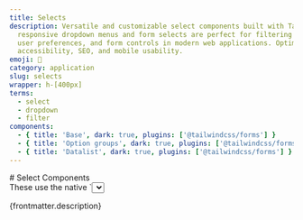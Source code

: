 ```yaml
---
title: Selects
description: Versatile and customizable select components built with Tailwind CSS v4. These
  responsive dropdown menus and form selects are perfect for filtering data,
  user preferences, and form controls in modern web applications. Optimized for
  accessibility, SEO, and mobile usability.
emoji: 📣
category: application
slug: selects
wrapper: h-[400px]
terms:
  - select
  - dropdown
  - filter
components:
  - { title: 'Base', dark: true, plugins: ['@tailwindcss/forms'] }
  - { title: 'Option groups', dark: true, plugins: ['@tailwindcss/forms'] }
  - { title: 'Datalist', dark: true, plugins: ['@tailwindcss/forms'] }
---
```



<CollectionHeader>
  # Select Components

  <div class="max-w-prose text-pretty">
    These use the native `<select>` elements. In the future, we should be able to apply a more custom look and feel. Based on [Google I/O CSS Update](https://developer.chrome.com/blog/whats-new-css-ui-2023/#selectmenu).
  </div>

  <p>{frontmatter.description}</p>
</CollectionHeader>
